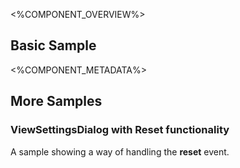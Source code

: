 
<%COMPONENT_OVERVIEW%>

## Basic Sample
<Basic />

<%COMPONENT_METADATA%>

## More Samples

### ViewSettingsDialog with Reset functionality
A sample showing a way of handling the <b>reset</b> event.

<ViewSettingsDialogReset />